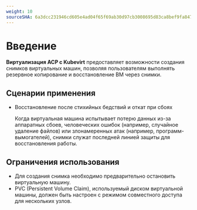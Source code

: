 ```yaml
---
weight: 10
sourceSHA: 6a3dcc231946cd605e4ad04f65f69ab30d97cb3008695d83ca8bef9fa847e192
---
```


# Введение

**Виртуализация ACP с Kubevirt** предоставляет возможности создания снимков виртуальных машин, позволяя пользователям выполнять резервное копирование и восстановление ВМ через снимки.

## Сценарии применения

- Восстановление после стихийных бедствий и откат при сбоях

  Когда виртуальная машина испытывает потерю данных из-за аппаратных сбоев, человеческих ошибок (например, случайное удаление файлов) или злонамеренных атак (например, программ-вымогателей), снимки служат последней линией защиты для восстановления работы.

## Ограничения использования

- Для создания снимка необходимо предварительно остановить виртуальную машину.
- PVC (Persistent Volume Claim), используемый диском виртуальной машины, должен быть настроен с режимом совместного доступа для нескольких узлов.
